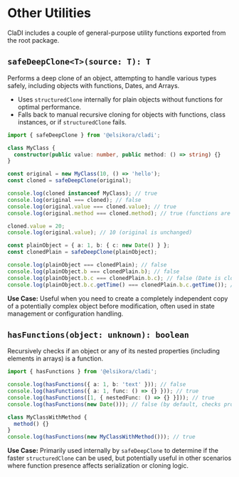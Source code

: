 # Other Utilities

ClaDI includes a couple of general-purpose utility functions exported from the root package.

## `safeDeepClone<T>(source: T): T`

Performs a deep clone of an object, attempting to handle various types safely, including objects with functions, Dates, and Arrays.

-   Uses `structuredClone` internally for plain objects without functions for optimal performance.
-   Falls back to manual recursive cloning for objects with functions, class instances, or if `structuredClone` fails.

```typescript filename="src/clone-example.ts" copy
import { safeDeepClone } from '@elsikora/cladi';

class MyClass {
  constructor(public value: number, public method: () => string) {}
}

const original = new MyClass(10, () => 'hello');
const cloned = safeDeepClone(original);

console.log(cloned instanceof MyClass); // true
console.log(original === cloned); // false
console.log(original.value === cloned.value); // true
console.log(original.method === cloned.method); // true (functions are copied by reference)

cloned.value = 20;
console.log(original.value); // 10 (original is unchanged)

const plainObject = { a: 1, b: { c: new Date() } };
const clonedPlain = safeDeepClone(plainObject);

console.log(plainObject === clonedPlain); // false
console.log(plainObject.b === clonedPlain.b); // false
console.log(plainObject.b.c === clonedPlain.b.c); // false (Date is cloned)
console.log(plainObject.b.c.getTime() === clonedPlain.b.c.getTime()); // true
```

**Use Case:** Useful when you need to create a completely independent copy of a potentially complex object before modification, often used in state management or configuration handling.

## `hasFunctions(object: unknown): boolean`

Recursively checks if an object or any of its nested properties (including elements in arrays) is a function.

```typescript filename="src/check-functions.ts" copy
import { hasFunctions } from '@elsikora/cladi';

console.log(hasFunctions({ a: 1, b: 'text' })); // false
console.log(hasFunctions({ a: 1, func: () => {} })); // true
console.log(hasFunctions([1, { nestedFunc: () => {} }])); // true
console.log(hasFunctions(new Date())); // false (by default, checks prototype chain)

class MyClassWithMethod {
  method() {}
}
console.log(hasFunctions(new MyClassWithMethod())); // true
```

**Use Case:** Primarily used internally by `safeDeepClone` to determine if the faster `structuredClone` can be used, but potentially useful in other scenarios where function presence affects serialization or cloning logic. 
